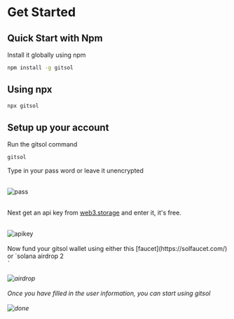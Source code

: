 # Get Started

## Quick Start with Npm

Install it globally using npm

```bash
npm install -g gitsol
```

## Using npx

```bash
npx gitsol
```

## Setup up your account

Run the gitsol command

```bash
gitsol
```

Type in your pass word or leave it unencrypted<br /><br />

<img src="pass.png" alt="pass" />
<br />
<br />

Next get an api key from [web3.storage](https://web3.storage/) and enter it, it's free.<br /><br />

<img src="apikey.png" alt="apikey" />
<br />
<br />
Now fund your gitsol wallet using either this [faucet](https://solfaucet.com/) or
`solana airdrop 2 <address>`
<br />
<br />

<img src="airdrop.png" alt="airdrop" />
<br />
<br />
Once you have filled in the user information, you can start using gitsol
<br />
<br />

<img src="done.png" alt="done" />
<br />
<br />
